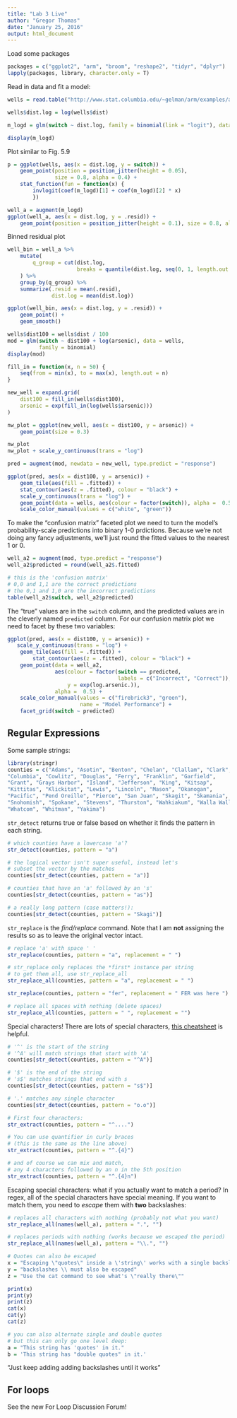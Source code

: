 ```yaml
---
title: "Lab 3 Live"
author: "Gregor Thomas"
date: "January 25, 2016"
output: html_document
---
```


Load some packages

```r
packages = c("ggplot2", "arm", "broom", "reshape2", "tidyr", "dplyr")
lapply(packages, library, character.only = T)
```

Read in data and fit a model:

```r
wells = read.table("http://www.stat.columbia.edu/~gelman/arm/examples/arsenic/wells.dat")

wells$dist.log = log(wells$dist)

m_logd = glm(switch ~ dist.log, family = binomial(link = "logit"), data = wells)

display(m_logd)
```

Plot similar to Fig. 5.9

```r
p = ggplot(wells, aes(x = dist.log, y = switch)) +
    geom_point(position = position_jitter(height = 0.05),
               size = 0.8, alpha = 0.4) +
    stat_function(fun = function(x) {
        invlogit(coef(m_logd)[1] + coef(m_logd)[2] * x)
        })
```

```r
well_a = augment(m_logd)
ggplot(well_a, aes(x = dist.log, y = .resid)) +
    geom_point(position = position_jitter(height = 0.1), size = 0.8, alpha = 0.4)
```

Binned residual plot

```r
well_bin = well_a %>%
    mutate(
        q_group = cut(dist.log,
                      breaks = quantile(dist.log, seq(0, 1, length.out = 30), include.lowest = TRUE))
    ) %>%
    group_by(q_group) %>%
    summarize(.resid = mean(.resid),
              dist.log = mean(dist.log))

ggplot(well_bin, aes(x = dist.log, y = .resid)) +
    geom_point() +
    geom_smooth()

```


```r
wells$dist100 = wells$dist / 100
mod = glm(switch ~ dist100 + log(arsenic), data = wells,
          family = binomial)
display(mod)
```


```r
fill_in = function(x, n = 50) {
    seq(from = min(x), to = max(x), length.out = n)
}

new_well = expand.grid(
    dist100 = fill_in(wells$dist100),
    arsenic = exp(fill_in(log(wells$arsenic)))
)

nw_plot = ggplot(new_well, aes(x = dist100, y = arsenic)) +
    geom_point(size = 0.3)

nw_plot
nw_plot + scale_y_continuous(trans = "log")
```

```r
pred = augment(mod, newdata = new_well, type.predict = "response")

ggplot(pred, aes(x = dist100, y = arsenic)) +
    geom_tile(aes(fill = .fitted)) +
    stat_contour(aes(z = .fitted), colour = "black") +
    scale_y_continuous(trans = "log") +
    geom_point(data = wells, aes(colour = factor(switch)), alpha =  0.5) +
    scale_color_manual(values = c("white", "green"))
```

To make the "confusion matrix" faceted plot we need to turn the model's probability-scale predictions into binary 1-0 prdictions. Because we're not doing any fancy adjustments, we'll just round the fitted values to the nearest 1 or 0.

```r
well_a2 = augment(mod, type.predict = "response")
well_a2$predicted = round(well_a2$.fitted)

# this is the 'confusion matrix'
# 0,0 and 1,1 are the correct predictions
# the 0,1 and 1,0 are the incorrect predictions
table(well_a2$switch, well_a2$predicted)
```

The "true" values are in the `switch` column, and the predicted values are in the cleverly named `predicted` column. For our confusion matrix plot we need to facet by these two variables:


```r
ggplot(pred, aes(x = dist100, y = arsenic)) +
   scale_y_continuous(trans = "log") +
    geom_tile(aes(fill = .fitted)) +
        stat_contour(aes(z = .fitted), colour = "black") +
    geom_point(data = well_a2,
               aes(colour = factor(switch == predicted,
                                   labels = c("Incorrect", "Correct")),
                   y = exp(log.arsenic.)),
               alpha =  0.5) +
    scale_color_manual(values = c("firebrick3", "green"),
                       name = "Model Performance") +
    facet_grid(switch ~ predicted)
```


## Regular Expressions

Some sample strings:

```r
library(stringr)
counties = c("Adams", "Asotin", "Benton", "Chelan", "Clallam", "Clark",
"Columbia", "Cowlitz", "Douglas", "Ferry", "Franklin", "Garfield",
"Grant", "Grays Harbor", "Island", "Jefferson", "King", "Kitsap",
"Kittitas", "Klickitat", "Lewis", "Lincoln", "Mason", "Okanogan",
"Pacific", "Pend Oreille", "Pierce", "San Juan", "Skagit", "Skamania",
"Snohomish", "Spokane", "Stevens", "Thurston", "Wahkiakum", "Walla Walla",
"Whatcom", "Whitman", "Yakima")
```

`str_detect` returns true or false based on whether it finds the pattern in each string.

```r
# which counties have a lowercase 'a'?
str_detect(counties, pattern = "a")

# the logical vector isn't super useful, instead let's 
# subset the vector by the matches
counties[str_detect(counties, pattern = "a")]

# counties that have an 'a' followed by an 's' 
counties[str_detect(counties, pattern = "as")]

# a really long pattern (case matters!):
counties[str_detect(counties, pattern = "Skagi")]
```

`str_replace` is the *find/replace* command. Note that I am **not** assigning the results so as to leave the original vector intact. 

```r
# replace 'a' with space ' '
str_replace(counties, pattern = "a", replacement = " ")

# str_replace only replaces the *first* instance per string
# to get them all, use str_replace_all
str_replace_all(counties, pattern = "a", replacement = " ")

str_replace(counties, pattern = "fer", replacement = " FER was here ")

# replace all spaces with nothing (delete spaces)
str_replace_all(counties, pattern = " ", replacement = "")
```

Special characters! There are lots of special characters, [this cheatsheet](http://www.cheatography.com/davechild/cheat-sheets/regular-expressions/) is helpful.

```r
# '^' is the start of the string
# '^A' will match strings that start with 'A'
counties[str_detect(counties, pattern = "^A")]

# '$' is the end of the string
# 's$' matches strings that end with s
counties[str_detect(counties, pattern = "s$")]

# '.' matches any single character
counties[str_detect(counties, pattern = "o.o")]

# First four characters:
str_extract(counties, pattern = "^....")

# You can use quantifier in curly braces
# (this is the same as the line above)
str_extract(counties, pattern = "^.{4}")

# and of course we can mix and match,
# any 4 characters followed by an n in the 5th position
str_extract(counties, pattern = "^.{4}n")
```

Escaping special characters: what if you actually want to match a period?
In regex, all of the special characters have special meaning. If you want to match them, you need to *escape* them with **two** backslashes:

```r
# replaces all characters with nothing (probably not what you want)
str_replace_all(names(well_a), pattern = ".", "")

# replaces periods with nothing (works because we escaped the period)
str_replace_all(names(well_a), pattern = "\\.", "")

# Quotes can also be escaped
x = "Escaping \"quotes\" inside a \'string\' works with a single backslash."
y = "backslashes \\ must also be escaped"
z = "Use the cat command to see what's \"really there\""

print(x)
print(y)
print(z)
cat(x)
cat(y)
cat(z)

# you can also alternate single and double quotes
# but this can only go one level deep:
a = "This string has 'quotes' in it."
b = 'This string has "double quotes" in it.'
```

"Just keep adding adding backslashes until it works"


## For loops


See the new For Loop Discussion Forum!
